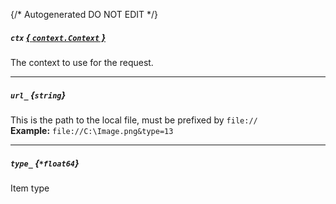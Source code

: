 {/* Autogenerated DO NOT EDIT  */}
##### `ctx` [*{ `context.Context` }*](https://pkg.go.dev/context#Context)
The context to use for the request.

---
##### `url_` *{`string`}*
This is the path to the local file, must be prefixed by `file://`
<br/>
**Example:** `file://C:\Image.png&type=13`

---
##### `type_` *{`*float64`}*
Item type

